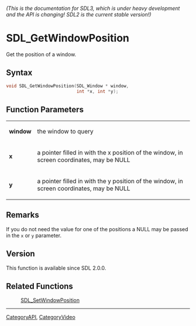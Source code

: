 ====== (This is the documentation for SDL3, which is under heavy development and the API is changing! SDL2 is the current stable version!) ======
= SDL_GetWindowPosition =

Get the position of a window.

== Syntax ==

<syntaxhighlight lang='c'>
void SDL_GetWindowPosition(SDL_Window * window,
                           int *x, int *y);
</syntaxhighlight>

== Function Parameters ==

{|
|'''window'''
|the window to query
|-
|'''x'''
|a pointer filled in with the x position of the window, in screen coordinates, may be NULL
|-
|'''y'''
|a pointer filled in with the y position of the window, in screen coordinates, may be NULL
|}

== Remarks ==

If you do not need the value for one of the positions a NULL may be passed
in the <code>x</code> or <code>y</code> parameter.

== Version ==

This function is available since SDL 2.0.0.

== Related Functions ==

:[[SDL_SetWindowPosition]]

----
[[CategoryAPI]], [[CategoryVideo]]


